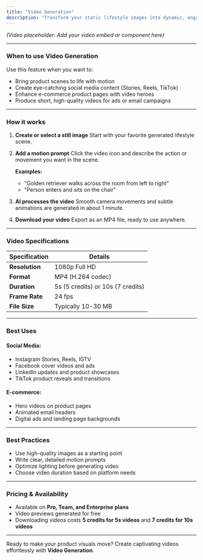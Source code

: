 ```yaml
---
title: "Video Generation"
description: "Transform your static lifestyle images into dynamic, engaging videos in just a few clicks."
---
```


_(Video placeholder: Add your video embed or component here)_

---

### When to use Video Generation

Use this feature when you want to:

- Bring product scenes to life with motion
- Create eye-catching social media content (Stories, Reels, TikTok)
- Enhance e-commerce product pages with video heroes
- Produce short, high-quality videos for ads or email campaigns

---

### How it works

1. **Create or select a still image**
   Start with your favorite generated lifestyle scene.
2. **Add a motion prompt**
   Click the video icon and describe the action or movement you want in the scene.

   **Examples:**
   - "Golden retriever walks across the room from left to right"
   - "Person enters and sits on the chair"
3. **AI processes the video**
   Smooth camera movements and subtle animations are generated in about 1 minute.
4. **Download your video**
   Export as an MP4 file, ready to use anywhere.

---

### Video Specifications

| Specification  | Details                           |
| -------------- | --------------------------------- |
| **Resolution** | 1080p Full HD                     |
| **Format**     | MP4 (H.264 codec)                 |
| **Duration**   | 5s (5 credits) or 10s (7 credits) |
| **Frame Rate** | 24 fps                            |
| **File Size**  | Typically 10-30 MB                |

---

### Best Uses

#### **Social Media:**

- Instagram Stories, Reels, IGTV
- Facebook cover videos and ads
- LinkedIn updates and product showcases
- TikTok product reveals and transitions

#### **E-commerce:**

- Hero videos on product pages
- Animated email headers
- Digital ads and landing page backgrounds

---

### Best Practices

- Use high-quality images as a starting point
- Write clear, detailed motion prompts
- Optimize lighting before generating video
- Choose video duration based on platform needs

---

### Pricing & Availability

- Available on **Pro, Team, and Enterprise plans**
- Video previews generated for free
- Downloading videos costs **5 credits for 5s videos** and **7 credits for 10s videos**

---

Ready to make your product visuals move? Create captivating videos effortlessly with **Video Generation**.